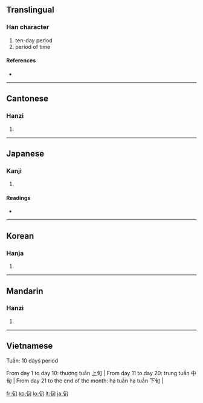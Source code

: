 ==Translingual==

===Han character===
{{Han char|rn=72|rad=日|as=02|sn=6|four=2762<sub>0</sub>|canj=心日 (PA)}}

# ten-day period
# period of time

====References====
* {{Han ref|kx=0489.160|dkj=13746|dj=0850.130|hdz=21485.030|uh=65EC|ud=26092|bh=A6AF|bd=42671}}

----

==Cantonese==

===Hanzi===
{{yue-hanzi|jyut=|y=cheun4}}

# {{defn|Cantonese}}

----

==Japanese==

===Kanji===
{{ja-kanji|grade=c|rs=日02}}

# {{defn|Japanese}}

====Readings====
* {{ja-readings|on=[[じゅん]] (jun), [[しゅん]] (shun)|kun=[[あまねく]] (amaneku)}}

----

==Korean==

===Hanja===
{{ko-hanja|hangeul=순|eumhun=|rv=sun|mr=sun|y=swun}}

# {{defn|Korean}}

----

==Mandarin==

===Hanzi===
{{cmn-hanzi|pin=[[xún]] ([[xun2]])|wg=hsün<sup>2</sup>}}

# {{defn|Mandarin}}

----

==Vietnamese==

Tuần: 10 days period

From day 1 to day 10: thượng tuần 上旬 |
From day 11 to day 20: trung tuần 中旬 |
From day 21 to the end of the month: hạ tuần hạ tuần 下旬 |


[[fr:旬]]
[[ko:旬]]
[[lo:旬]]
[[lt:旬]]
[[ja:旬]]